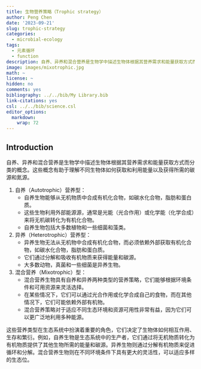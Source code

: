 ```yaml
---
title: 生物营养策略（Trophic strategy）
author: Peng Chen
date: '2023-09-21'
slug: trophic-strategy
categories:
  - microbial-ecology
tags:
  - 元素循环
  - function
description: 自养、异养和混合营养是生物学中描述生物体根据其营养需求和能量获取方式而分类的概念，有关这些概念的一些思考。
image: images/mixotrophic.jpg
math: ~
license: ~
hidden: no
comments: yes
bibliography: ../../bib/My Library.bib
link-citations: yes
csl: ../../bib/science.csl
editor_options: 
  markdown: 
    wrap: 72
---
```


## Introduction

自养、异养和混合营养是生物学中描述生物体根据其营养需求和能量获取方式而分类的概念。这些概念有助于理解不同生物体如何获取和利用能量以及获得所需的碳源和氮源。

1. 自养（Autotrophic）营养型：
   - 自养生物能够从无机物质中合成有机化合物，如碳水化合物，脂肪和蛋白质。
   - 这些生物利用外部能源源，通常是光能（光合作用）或化学能（化学合成）来将无机碳转化为有机化合物。
   - 自养生物包括大多数植物和一些细菌和藻类。

2. 异养（Heterotrophic）营养型：
   - 异养生物无法从无机物中合成有机化合物，而必须依赖外部获取有机化合物，如碳水化合物，脂肪和蛋白质。
   - 它们通过分解和吸收有机物质来获得能量和碳源。
   - 大多数动物，真菌和一些细菌是异养生物。

3. 混合营养（Mixotrophic）型：
   - 混合营养生物具有自养和异养两种类型的营养策略，它们能够根据环境条件和可用资源来灵活选择。
   - 在某些情况下，它们可以通过光合作用或化学合成自己的食物，而在其他情况下，它们可能依赖外部有机物。
   - 混合营养策略对于适应不同生态环境和资源可用性非常有益，因为它们可以更广泛地利用多种能源。

这些营养类型在生态系统中扮演着重要的角色，它们决定了生物体如何相互作用、生存和繁衍。例如，自养生物是生态系统中的生产者，它们通过将无机物质转化为有机物质提供了其他生物所需的能量和碳源。异养生物则通过分解有机物质来促进循环和分解。混合营养生物则在不同环境条件下具有更大的灵活性，可以适应多样的生态位。
